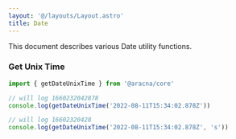 ```yaml
---
layout: '@/layouts/Layout.astro'
title: Date
---
```


This document describes various Date utility functions.

### Get Unix Time

```ts
import { getDateUnixTime } from '@aracna/core'

// will log 1660232042878
console.log(getDateUnixTime('2022-08-11T15:34:02.878Z'))

// will log 16602320428
console.log(getDateUnixTime('2022-08-11T15:34:02.878Z', 's'))
```
